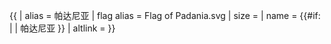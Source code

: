 {{ {{{1<noinclude>|country showdata</noinclude>}}}
| alias = 帕达尼亚
| flag alias = Flag of Padania.svg
| size = {{{size|}}}
| name = {{#if: {{{name|}}} | {{{name|}}} | 帕达尼亚 }}
| altlink = {{{altlink|}}}
}}